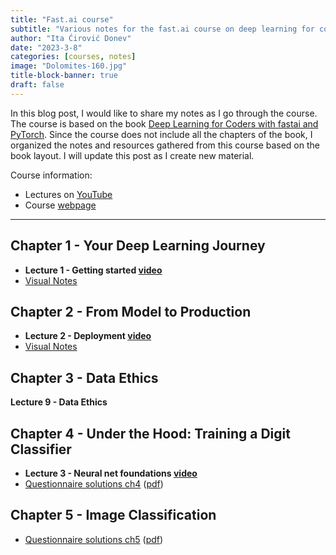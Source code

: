 ```yaml
---
title: "Fast.ai course"
subtitle: "Various notes for the fast.ai course on deep learning for coders"
author: "Ita Ćirović Donev"
date: "2023-3-8"
categories: [courses, notes]
image: "Dolomites-160.jpg"
title-block-banner: true
draft: false
---
```


In this blog post, I would like to share my notes as I go through the course. The course is based on the book [Deep Learning for Coders with fastai and PyTorch](https://www.amazon.com/Deep-Learning-Coders-fastai-PyTorch/dp/1492045527). Since the course does not include all the chapters of the book, I organized the notes and resources gathered from this course based on the book layout. I will update this post as I create new material. 

Course information:

- Lectures on [YouTube](https://www.youtube.com/playlist?list=PLfYUBJiXbdtSvpQjSnJJ_PmDQB_VyT5iU)
- Course [webpage](https://course.fast.ai)

***

## Chapter 1 - Your Deep Learning Journey
- **Lecture 1 - Getting started [video](https://www.youtube.com/watch?v=8SF_h3xF3cE&list=PLfYUBJiXbdtSvpQjSnJJ_PmDQB_VyT5iU&index=1)**
- [Visual Notes](fastai-ch1.pdf)

## Chapter 2 - From Model to Production
- **Lecture 2 - Deployment [video](https://www.youtube.com/watch?v=F4tvM4Vb3A0&list=PLfYUBJiXbdtSvpQjSnJJ_PmDQB_VyT5iU&index=2)**
- [Visual Notes](fastai-ch2.pdf)

## Chapter 3 - Data Ethics
**Lecture 9 - Data Ethics**


## Chapter 4 - Under the Hood: Training a Digit Classifier
- **Lecture 3 - Neural net foundations [video](https://www.youtube.com/watch?v=hBBOjCiFcuo&list=PLfYUBJiXbdtSvpQjSnJJ_PmDQB_VyT5iU&index=3)**
- [Questionnaire solutions ch4](Chapter 4 - Under the Hood.html) ([pdf](docs/Chapter%204%20-%20Under%20the%20Hood.pdf))


## Chapter 5 - Image Classification
- [Questionnaire solutions ch5](Chapter 5 - Image Classification.html) ([pdf](docs/Chapter%205%20-%20Image%20Classification.pdf))

